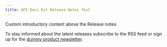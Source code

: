 ```yaml
---
title: API Docs Kit Release Notes Test
---
```


<Subtitle>

Custom introductory content above the Release notes

</Subtitle>

To stay informed about the latest releases subscribe to the RSS feed or sign up for the [dummy product newsletter](https://example.com).

